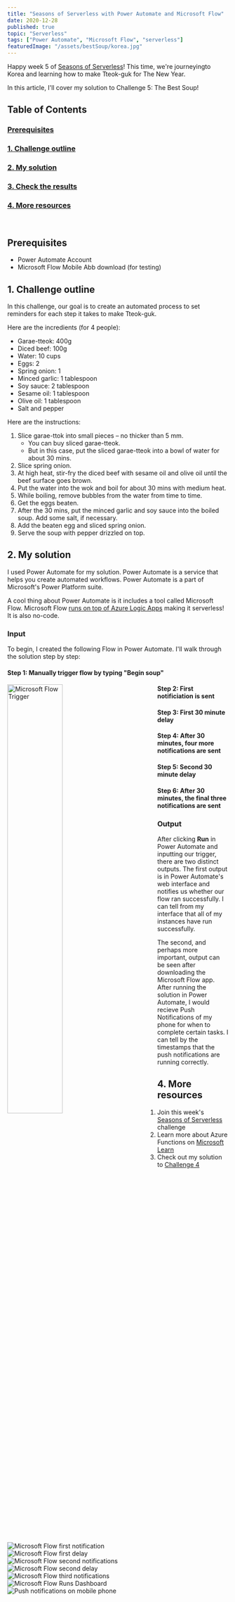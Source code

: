 ```yaml
---
title: "Seasons of Serverless with Power Automate and Microsoft Flow"
date: 2020-12-28
published: true
topic: "Serverless"
tags: ["Power Automate", "Microsoft Flow", "serverless"]
featuredImage: "/assets/bestSoup/korea.jpg"
---
```


Happy week 5 of [Seasons of Serverless](https://github.com/microsoft/Seasons-of-Serverless)! This time, we're journeyingto Korea and learning how to make Tteok-guk for The New Year.

In this article, I'll cover my solution to Challenge 5: The Best Soup!

## Table of Contents

### [Prerequisites](#prerequisites)

### [1. Challenge outline](#outline)

### [2. My solution](#solution)

### [3. Check the results](#results)

### [4. More resources](#resources)

<br />

## <a name='prerequisites'>Prerequisites</a>

- Power Automate Account
- Microsoft Flow Mobile Abb download (for testing)

## <a name='outline'>1. Challenge outline</a>

In this challenge, our goal is to create an automated process to set reminders for each step it takes to make Tteok-guk.

Here are the incredients (for 4 people):

- Garae-tteok: 400g
- Diced beef: 100g
- Water: 10 cups
- Eggs: 2
- Spring onion: 1
- Minced garlic: 1 tablespoon
- Soy sauce: 2 tablespoon
- Sesame oil: 1 tablespoon
- Olive oil: 1 tablespoon
- Salt and pepper

Here are the instructions:

1. Slice garae-ttok into small pieces – no thicker than 5 mm.
   - You can buy sliced garae-tteok.
   - But in this case, put the sliced garae-tteok into a bowl of water for about 30 mins.
2. Slice spring onion.
3. At high heat, stir-fry the diced beef with sesame oil and olive oil until the beef surface goes brown.
4. Put the water into the wok and boil for about 30 mins with medium heat.
5. While boiling, remove bubbles from the water from time to time.
6. Get the eggs beaten.
7. After the 30 mins, put the minced garlic and soy sauce into the boiled soup. Add some salt, if necessary.
8. Add the beaten egg and sliced spring onion.
9. Serve the soup with pepper drizzled on top.

## <a name='solution'>2. My solution</a>

I used Power Automate for my solution. Power Automate is a service that helps you create automated workflows. Power Automate is a part of Microsoft's Power Platform suite.

A cool thing about Power Automate is it includes a tool called Microsoft Flow. Microsoft Flow [runs on top of Azure Logic Apps](https://www.serverless360.com/blog/azure-logic-apps-vs-microsoft-flow#:~:text=While%20Microsoft%20Flow%2C%20runs%20on,are%20some%20differences%20that%20exist.&text=The%20Microsoft%20Flow%20product%20group,PowerApps%2C%20PowerBI%2C%20and%20Dynamics365.) making it serverless! It is also no-code.

### Input

To begin, I created the following Flow in Power Automate. I'll walk through the solution step by step:

#### Step 1: Manually trigger flow by typing "Begin soup"

<img
  src="/assets/bestSoup/trigger.png"
  alt="Microsoft Flow Trigger"
  style="float: left; margin-right: 90px; width: 50%; height: 50%"
/>

#### Step 2: First notificiation is sent

<img
  src="/assets/bestSoup/notification1.png"
  alt="Microsoft Flow first notification"
  style="float: left; margin-right: 90px;"
/>

#### Step 3: First 30 minute delay

<img
  src="/assets/bestSoup/delay1.png"
  alt="Microsoft Flow first delay"
  style="float: left; margin-right: 90px;"
/>

#### Step 4: After 30 minutes, four more notifications are sent

<img
  src="/assets/bestSoup/notification2.png"
  alt="Microsoft Flow second notifications"
  style="float: left; margin-right: 90px;"
/>

#### Step 5: Second 30 minute delay

<img
  src="/assets/bestSoup/delay2.png"
  alt="Microsoft Flow second delay"
  style="float: left; margin-right: 90px;"
/>

#### Step 6: After 30 minutes, the final three notifications are sent

<img
  src="/assets/bestSoup/notification3.png"
  alt="Microsoft Flow third notifications"
  style="float: left; margin-right: 90px;"
/>

### Output

After clicking **Run** in Power Automate and inputting our trigger, there are two distinct outputs. The first output is in Power Automate's web interface and notifies us whether our flow ran successfully. I can tell from my interface that all of my instances have run successfully.

<img
  src="/assets/bestSoup/runs.png"
  alt="Microsoft Flow Runs Dashboard"
  style="float: left; margin-right: 90px;"
/>

The second, and perhaps more important, output can be seen after downloading the Microsoft Flow app. After running the solution in Power Automate, I would recieve Push Notifications of my phone for when to complete certain tasks. I can tell by the timestamps that the push notifications are running correctly.

<img
  src="/assets/bestSoup/output.gif"
  alt="Push notifications on mobile phone"
  style="float: left; margin-right: 90px;"
/>

## <a name='resources'>4. More resources</a>

1. Join this week's [Seasons of Serverless](<(https://github.com/microsoft/Seasons-of-Serverless)>) challenge
2. Learn more about Azure Functions on [Microsoft Learn](https://docs.microsoft.com/en-us/learn/paths/create-serverless-applications/)
3. Check out my solution to [Challenge 4](https://www.locksleylk.com/2020/bbq//)
